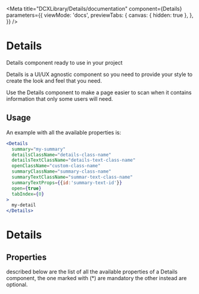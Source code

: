 
<Meta
  title="DCXLibrary/Details/documentation"
  component={Details}
  parameters={{
    viewMode: 'docs',
    previewTabs: {
      canvas: { hidden: true },
    },
  }}
/>

# Details

Details component ready to use in your project

Details is a UI/UX agnostic component so you need to provide your style to create the look and feel that you need.

Use the Details component to make a page easier to scan when it contains information that only some users will need.

## Usage

An example with all the available properties is:

```jsx
<Details
  summary="my-summary"
  detailsClassName="details-class-name"
  detailsTextClassName="details-text-class-name"
  openClassName="custom-class-name"
  summaryClassName="summary-class-name"
  summaryTextClassName="summar-text-class-name"
  summaryTextProps={{id:'summary-text-id'}}
  open={true}
  tabIndex={0}
>
  my-detail
</Details>
```

# Details

## Properties

described below are the list of all the available properties of a Details component, the one marked with (\*) are mandatory the other instead are optional.

<Props of={Details} />

